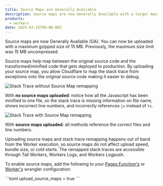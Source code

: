 ```yaml
---
title: Source Maps are Generally Available
description: Source maps are now Generally Available with a larger maximum size limit
products:
  - workers
date: 2025-03-25T00:00:00Z
---
```



Source maps are now Generally Available (GA). You can now be uploaded with a maximum gzipped size of 15 MB.
Previously, the maximum size limit was 15 MB uncompressed.

Source maps help map between the original source code and the transformed/minified code that gets deployed 
to production. By uploading your source map, you allow Cloudflare to map the stack trace from exceptions
 onto the original source code making it easier to debug. 

![Stack Trace without Source Map remapping](src/assets/images/workers-observability/without-source-map.png)

With **no source maps uploaded**: notice how all the Javascript has been minified to one file, so the stack trace is missing information on file name, shows incorrect line numbers, and incorrectly references `js` instead of `ts`.

![Stack Trace with Source Map remapping](src/assets/images/workers-observability/with-source-map.png)

With **source maps uploaded**: all methods reference the correct files and line numbers.

Uploading source maps and stack trace remapping happens out of band from the Worker execution,
so source maps do not affect upload speed, bundle size, or cold starts. The remapped stack
traces are accessible through Tail Workers, Workers Logs, and Workers Logpush.

To enable source maps, add the following to your
[Pages Function's](/pages/functions/source-maps/) or [Worker's](/workers/observability/source-maps/) wrangler configuration:

<WranglerConfig>
```toml
upload_source_maps = true
```
</WranglerConfig>
